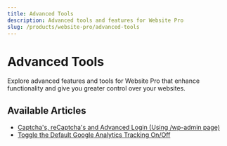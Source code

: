```yaml
---
title: Advanced Tools
description: Advanced tools and features for Website Pro
slug: /products/website-pro/advanced-tools
---
```


# Advanced Tools

Explore advanced features and tools for Website Pro that enhance functionality and give you greater control over your websites.

## Available Articles

- [Captcha's, reCaptcha's and Advanced Login (Using /wp-admin page)](/docs/products/website-pro/advanced-tools/captchas-recaptchas-wp-admin)
- [Toggle the Default Google Analytics Tracking On/Off](/docs/products/website-pro/advanced-tools/toggle-google-analytics)